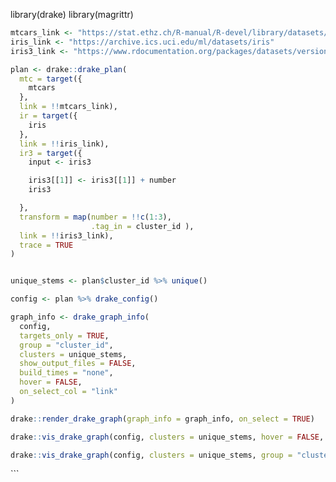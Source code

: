 library(drake)
library(magrittr)

```r
mtcars_link <- "https://stat.ethz.ch/R-manual/R-devel/library/datasets/html/mtcars.html"
iris_link <- "https://archive.ics.uci.edu/ml/datasets/iris"
iris3_link <- "https://www.rdocumentation.org/packages/datasets/versions/3.6.1/topics/iris"

plan <- drake::drake_plan(
  mtc = target({
    mtcars
  },
  link = !!mtcars_link),
  ir = target({
    iris
  },
  link = !!iris_link),
  ir3 = target({
    input <- iris3

    iris3[[1]] <- iris3[[1]] + number
    iris3

  },
  transform = map(number = !!c(1:3),
                  .tag_in = cluster_id ),
  link = !!iris3_link),
  trace = TRUE
)


unique_stems <- plan$cluster_id %>% unique()

config <- plan %>% drake_config()

graph_info <- drake_graph_info(
  config,
  targets_only = TRUE,
  group = "cluster_id",
  clusters = unique_stems,
  show_output_files = FALSE,
  build_times = "none",
  hover = FALSE,
  on_select_col = "link"
)
```
```r
drake::render_drake_graph(graph_info = graph_info, on_select = TRUE)
```

```r
drake::vis_drake_graph(config, clusters = unique_stems, hover = FALSE, on_select_col = "link", on_select = NULL)
```

```r
drake::vis_drake_graph(config, clusters = unique_stems, group = "cluster_id", hover = FALSE, on_select_col = "link", on_select = TRUE)
```
```


